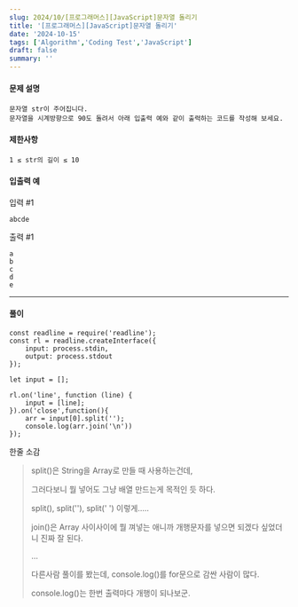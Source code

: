 ```yaml
---
slug: 2024/10/[프로그래머스][JavaScript]문자열 돌리기
title: '[프로그래머스][JavaScript]문자열 돌리기'
date: '2024-10-15'
tags: ['Algorithm','Coding Test','JavaScript']
draft: false
summary: ''
---
```

#### 문제 설명
    문자열 str이 주어집니다.
    문자열을 시계방향으로 90도 돌려서 아래 입출력 예와 같이 출력하는 코드를 작성해 보세요.
#### 제한사항
    1 ≤ str의 길이 ≤ 10
#### 입출력 예
입력 #1

```abcde```

출력 #1

```
a
b
c
d
e
```

---
#### 풀이
````
const readline = require('readline');
const rl = readline.createInterface({
    input: process.stdin,
    output: process.stdout
});

let input = [];

rl.on('line', function (line) {
    input = [line];
}).on('close',function(){
    arr = input[0].split('');
    console.log(arr.join('\n'))
});
````
한줄 소감
> split()은 String을 Array로 만들 때 사용하는건데,
> 
> 그러다보니 뭘 넣어도 그냥 배열 만드는게 목적인 듯 하다.
> 
> split(), split(''), split(' ') 이렇게.....
> 
> join()은 Array 사이사이에 뭘 껴넣는 애니까 개행문자를 넣으면 되겠다 싶었더니 진짜 잘 된다.
> 
> ...
> 
> 다른사람 풀이를 봤는데, console.log()를 for문으로 감싼 사람이 많다.
> 
> console.log()는 한번 출력마다 개행이 되나보군.